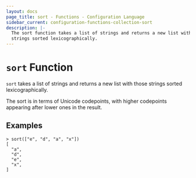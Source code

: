 ```yaml
---
layout: docs
page_title: sort - Functions - Configuration Language
sidebar_current: configuration-functions-collection-sort
description: |-
  The sort function takes a list of strings and returns a new list with those
  strings sorted lexicographically.
---
```


# `sort` Function

`sort` takes a list of strings and returns a new list with those strings
sorted lexicographically.

The sort is in terms of Unicode codepoints, with higher codepoints appearing
after lower ones in the result.

## Examples

```
> sort(["e", "d", "a", "x"])
[
  "a",
  "d",
  "e",
  "x",
]
```
